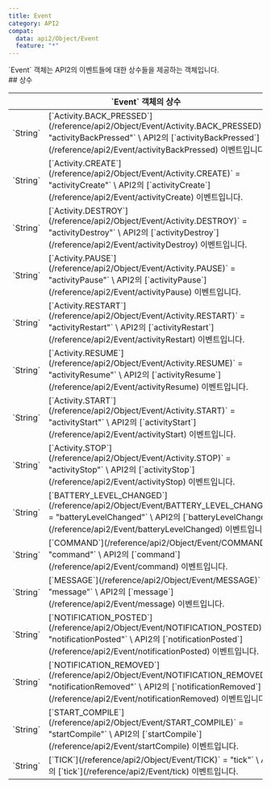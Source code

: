 ```yaml
---
title: Event
category: API2
compat:
  data: api2/Object/Event
  feature: "*"
---
```

<Section>
  `Event` 객체는 API2의 이벤트들에 대한 상수들을 제공하는 객체입니다.
</Section>
<Section>
  ## 상수

  <Table>
    <Thead>
      <Tr>
        <Th colSpan="2">`Event` 객체의 상수</Th>
      </Tr>
    </Thead>
    <Tbody>
      <Tr>
        <Td><span>`String`</span></Td>
        <Td>
          [`Activity.BACK_PRESSED`](/reference/api2/Object/Event/Activity.BACK_PRESSED)` = "activityBackPressed"` \
          API2의 [`activityBackPressed`](/reference/api2/Event/activityBackPressed) 이벤트입니다.
        </Td>
      </Tr>
      <Tr>
        <Td><span>`String`</span></Td>
        <Td>
          [`Activity.CREATE`](/reference/api2/Object/Event/Activity.CREATE)` = "activityCreate"` \
          API2의 [`activityCreate`](/reference/api2/Event/activityCreate) 이벤트입니다.
        </Td>
      </Tr>
      <Tr>
        <Td><span>`String`</span></Td>
        <Td>
          [`Activity.DESTROY`](/reference/api2/Object/Event/Activity.DESTROY)` = "activityDestroy"` \
          API2의 [`activityDestroy`](/reference/api2/Event/activityDestroy) 이벤트입니다.
        </Td>
      </Tr>
      <Tr>
        <Td><span>`String`</span></Td>
        <Td>
          [`Activity.PAUSE`](/reference/api2/Object/Event/Activity.PAUSE)` = "activityPause"` \
          API2의 [`activityPause`](/reference/api2/Event/activityPause) 이벤트입니다.
        </Td>
      </Tr>
      <Tr>
        <Td><span>`String`</span></Td>
        <Td>
          [`Activity.RESTART`](/reference/api2/Object/Event/Activity.RESTART)` = "activityRestart"` \
          API2의 [`activityRestart`](/reference/api2/Event/activityRestart) 이벤트입니다.
        </Td>
      </Tr>
      <Tr>
        <Td><span>`String`</span></Td>
        <Td>
          [`Activity.RESUME`](/reference/api2/Object/Event/Activity.RESUME)` = "activityResume"` \
          API2의 [`activityResume`](/reference/api2/Event/activityResume) 이벤트입니다.
        </Td>
      </Tr>
      <Tr>
        <Td><span>`String`</span></Td>
        <Td>
          [`Activity.START`](/reference/api2/Object/Event/Activity.START)` = "activityStart"` \
          API2의 [`activityStart`](/reference/api2/Event/activityStart) 이벤트입니다.
        </Td>
      </Tr>
      <Tr>
        <Td><span>`String`</span></Td>
        <Td>
          [`Activity.STOP`](/reference/api2/Object/Event/Activity.STOP)` = "activityStop"` \
          API2의 [`activityStop`](/reference/api2/Event/activityStop) 이벤트입니다.
        </Td>
      </Tr>
      <Tr>
        <Td><span>`String`</span></Td>
        <Td>
          [`BATTERY_LEVEL_CHANGED`](/reference/api2/Object/Event/BATTERY_LEVEL_CHANGED)` = "batteryLevelChanged"` \
          API2의 [`batteryLevelChanged`](/reference/api2/Event/batteryLevelChanged) 이벤트입니다.
        </Td>
      </Tr>
      <Tr>
        <Td><span>`String`</span></Td>
        <Td>
          [`COMMAND`](/reference/api2/Object/Event/COMMAND)` = "command"` \
          API2의 [`command`](/reference/api2/Event/command) 이벤트입니다.
        </Td>
      </Tr>
      <Tr>
        <Td><span>`String`</span></Td>
        <Td>
          [`MESSAGE`](/reference/api2/Object/Event/MESSAGE)` = "message"` \
          API2의 [`message`](/reference/api2/Event/message) 이벤트입니다.
        </Td>
      </Tr>
      <Tr>
        <Td><span>`String`</span></Td>
        <Td>
          [`NOTIFICATION_POSTED`](/reference/api2/Object/Event/NOTIFICATION_POSTED)` = "notificationPosted"` \
          API2의 [`notificationPosted`](/reference/api2/Event/notificationPosted) 이벤트입니다.
        </Td>
      </Tr>
      <Tr>
        <Td><span>`String`</span></Td>
        <Td>
          [`NOTIFICATION_REMOVED`](/reference/api2/Object/Event/NOTIFICATION_REMOVED)` = "notificationRemoved"` \
          API2의 [`notificationRemoved`](/reference/api2/Event/notificationRemoved) 이벤트입니다.
        </Td>
      </Tr>
      <Tr>
        <Td><span>`String`</span></Td>
        <Td>
          [`START_COMPILE`](/reference/api2/Object/Event/START_COMPILE)` = "startCompile"` \
          API2의 [`startCompile`](/reference/api2/Event/startCompile) 이벤트입니다.
        </Td>
      </Tr>
      <Tr>
        <Td><span>`String`</span></Td>
        <Td>
          [`TICK`](/reference/api2/Object/Event/TICK)` = "tick"` \
          API2의 [`tick`](/reference/api2/Event/tick) 이벤트입니다.
        </Td>
      </Tr>
    </Tbody>
  </Table>
</Section>
